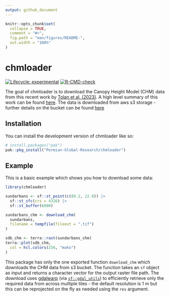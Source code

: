 ```yaml
---
output: github_document
---
```


<!-- README.md is generated from README.Rmd. Please edit that file -->

```r
knitr::opts_chunk$set(
  collapse = TRUE,
  comment = "#>",
  fig.path = "man/figures/README-",
  out.width = "100%"
)
```

# chmloader

<!-- badges: start -->
[![Lifecycle: experimental](https://img.shields.io/badge/lifecycle-experimental-orange.svg)](https://lifecycle.r-lib.org/articles/stages.html#experimental)
[![R-CMD-check](https://github.com/Permian-Global-Research/chmloader/actions/workflows/R-CMD-check.yaml/badge.svg)](https://github.com/Permian-Global-Research/chmloader/actions/workflows/R-CMD-check.yaml)
<!-- badges: end -->

The goal of chmloader is to download the Canopy Height Model (CHM) data from 
this recent work by [Tolan et al. (2023)](https://www.sciencedirect.com/science/article/pii/S003442572300439X). 
A high level summary of this work can be found [here](https://sustainability.fb.com/blog/2024/04/22/using-artificial-intelligence-to-map-the-earths-forests/).
The data is downloaded from aws s3 storage - further details on the bucket can
be found [here](https://registry.opendata.aws/dataforgood-fb-forests/)

## Installation

You can install the development version of chmloader like so:

``` r
# install.packages("pak")
pak::pkg_install("Permian-Global-Research/chmloader")
```

## Example

This is a basic example which shows you how to download some data:

```r
library(chmloader)

sundarbans <- sf::st_point(c(89.2, 22.0)) |>
  sf::st_sfc(crs = 4326) |>
  sf::st_buffer(6000)

sundarbans_chm <- download_chm(
  sundarbans,
  filename = tempfile(fileext = ".tif")
)

sdb_chm <- terra::rast(sundarbans_chm)
terra::plot(sdb_chm,
  col = hcl.colors(256, "mako")
)
```

This package has only the one exported function `download_chm` which downloads the CHM
data from s3 bucket. The function takes an `sf` object as input and
returns a character vector for the output raster file path. The download uses
[gdalwarp](https://gdal.org/programs/gdalwarp.html) (via 
[`sf::gdal_utils`](https://r-spatial.github.io/sf/reference/gdal_utils.html)) to 
efficiently retrieve only the required data  from across multiple tiles - the 
default resolution is 1 m but this can be reprojected on the fly as needed using 
the `res` argument. 
